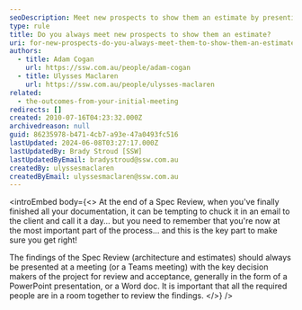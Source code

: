 ```yaml
---
seoDescription: Meet new prospects to show them an estimate by presenting findings from your Spec Review through a meeting or Teams call.
type: rule
title: Do you always meet new prospects to show them an estimate?
uri: for-new-prospects-do-you-always-meet-them-to-show-them-an-estimate
authors:
  - title: Adam Cogan
    url: https://ssw.com.au/people/adam-cogan
  - title: Ulysses Maclaren
    url: https://ssw.com.au/people/ulysses-maclaren
related:
  - the-outcomes-from-your-initial-meeting
redirects: []
created: 2010-07-16T04:23:32.000Z
archivedreason: null
guid: 86235978-b471-4cb7-a93e-47a0493fc516
lastUpdated: 2024-06-08T03:27:17.000Z
lastUpdatedBy: Brady Stroud [SSW]
lastUpdatedByEmail: bradystroud@ssw.com.au
createdBy: ulyssesmaclaren
createdByEmail: ulyssesmaclaren@ssw.com.au
---
```


<introEmbed
  body={<>
At the end of a Spec Review, when you've finally finished all your documentation, it can be tempting to chuck it in an email to the client and call it a day... but you need to remember that you're now at the most important part of the process... and this is the key part to make sure you get right!

The findings of the Spec Review (architecture and estimates) should always be presented at a meeting (or a Teams meeting) with the key decision makers of the project for review and acceptance, generally in the form of a PowerPoint presentation, or a Word doc. It is important that all the required people are in a room together to review the findings.
  </>}
/>

